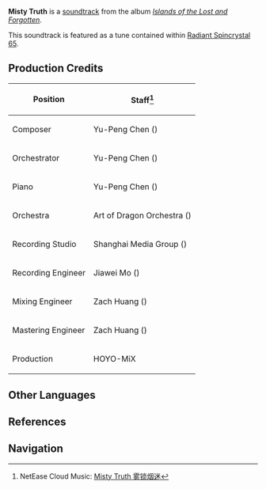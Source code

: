 {{Soundtrack Infobox
|title          =
|image          = Islands of the Lost and Forgotten.png
|album          = Islands of the Lost and Forgotten
|disc           = 1
|number         = 25
|featured       =
|featured2      =
|featured3      =
|featured_disc  =
|featured_disc2 =
|featured_disc3 =
|youtube_id     = V8tpMFSKNIg
|youtube_time   = 1
|spotify_id     = 5u69EP1YVOLERBR7TMoY2F
|played_in      = Tsurumi Island
|during         = [[Tsurumi Island]]
|domain         =
|previous       = Sorrows of Strays
|next           = Wandering in the Mist
}}
'''Misty Truth''' is a [[soundtrack]] from the album ''[[Islands of the Lost and Forgotten]]''.

This soundtrack is featured as a tune contained within [[Radiant Spincrystal 65]].

==Production Credits==
{| class="wikitable" style="text-align:left; height:0.5em"
! Position
! Staff<ref>NetEase Cloud Music: [https://music.163.com/#/song?id=1937111155 Misty Truth 雾锁烟迷]</ref>
|-
! Composer
| Yu-Peng Chen ({{zh|陈致逸}})
|-
! Orchestrator
| Yu-Peng Chen ({{zh|陈致逸}})
|-
! Piano
| Yu-Peng Chen ({{zh|陈致逸}})
|-
! Orchestra
| Art of Dragon Orchestra ({{zh|龙之艺交响乐团}})
|-
! Recording Studio
| Shanghai Media Group ({{zh|上海广播大厦}})
|-
! Recording Engineer
| Jiawei Mo ({{zh|莫家伟}})
|-
! Mixing Engineer
| Zach Huang ({{zh|黄巍}})
|-
! Mastering Engineer
| Zach Huang ({{zh|黄巍}})
|-
! Production
| HOYO-MiX
|}
<!--
==Videos==
<gallery>
</gallery>

==Trivia==
-->
==Other Languages==
{{Other Languages
|en      = Misty Truth
|zhs     = 雾锁烟迷
|zhs_rm  = Wùsuǒ Yānmí
|zht     = 霧鎖煙迷
|zht_rm  = Wùsuǒ Yānmí
|zh_tl   = 
|ja      = 雲霧に覆われて
|ja_rm   = Kumokiri ni Oowarete{{Assumed}}
|ja_tl   = Obscured by Clouds and Fog
|ko      = Misty Truth<ref name="RS">{{Ref/Item|Radiant Spincrystal 65|note=Korean, Spanish, French, Russian, Thai, Vietnamese, German, Indonesian, Portuguese, Turkish}}</ref>
|es      = Misty Truth<ref name="RS" />
|fr      = Misty Truth<ref name="RS" />
|ru      = Misty Truth<ref name="RS" />
|th      = Misty Truth<ref name="RS" />
|vi      = Sương Mù Âm U<ref name="RS" />
|de      = Misty Truth<ref name="RS" />
|id      = Misty Truth<ref name="RS" />
|pt      = Misty Truth<ref name="RS" />
|tr      = Misty Truth<ref name="RS" />
|it      = 
}}

==References==
{{Reflist}}

==Navigation==
{{Soundtrack Navbox|Islands of the Lost and Forgotten}}